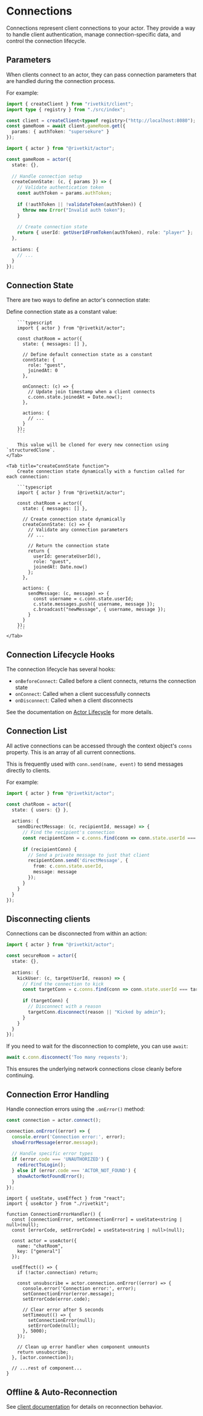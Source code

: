 # Connections

Connections represent client connections to your actor. They provide a way to handle client authentication, manage connection-specific data, and control the connection lifecycle.

## Parameters

When clients connect to an actor, they can pass connection parameters that are handled during the connection process.

For example:

<CodeGroup>

```typescript {{"title":"client.ts"}}
import { createClient } from "rivetkit/client";
import type { registry } from "./src/index";

const client = createClient<typeof registry>("http://localhost:8080");
const gameRoom = await client.gameRoom.get({
  params: { authToken: "supersekure" }
});
```

```typescript {{"title":"actor.ts"}}
import { actor } from "@rivetkit/actor";

const gameRoom = actor({
  state: {},
  
  // Handle connection setup
  createConnState: (c, { params }) => {
    // Validate authentication token
    const authToken = params.authToken;
    
    if (!authToken || !validateToken(authToken)) {
      throw new Error("Invalid auth token");
    }
    
    // Create connection state
    return { userId: getUserIdFromToken(authToken), role: "player" };
  },
  
  actions: {
    // ...
  }
});
```


</CodeGroup>

## Connection State

There are two ways to define an actor's connection state:

<Tabs>
	<Tab title="connState constant">
		Define connection state as a constant value:

		```typescript
		import { actor } from "@rivetkit/actor";

		const chatRoom = actor({
		  state: { messages: [] },
		  
		  // Define default connection state as a constant
		  connState: {
		    role: "guest",
		    joinedAt: 0
		  },
		  
		  onConnect: (c) => {
		    // Update join timestamp when a client connects
		    c.conn.state.joinedAt = Date.now();
		  },
		  
		  actions: {
		    // ...
		  }
		});
		```

		This value will be cloned for every new connection using `structuredClone`.
	</Tab>

	<Tab title="createConnState function">
		Create connection state dynamically with a function called for each connection:

		```typescript
		import { actor } from "@rivetkit/actor";

		const chatRoom = actor({
		  state: { messages: [] },
		  
		  // Create connection state dynamically
		  createConnState: (c) => {
		    // Validate any connection parameters
		    // ...
		    
		    // Return the connection state
		    return { 
		      userId: generateUserId(),
		      role: "guest",
		      joinedAt: Date.now()
		    };
		  },
		  
		  actions: {
		    sendMessage: (c, message) => {
		      const username = c.conn.state.userId;
		      c.state.messages.push({ username, message });
		      c.broadcast("newMessage", { username, message });
		    }
		  }
		});
		```
	</Tab>
</Tabs>

## Connection Lifecycle Hooks

The connection lifecycle has several hooks:

- `onBeforeConnect`: Called before a client connects, returns the connection state
- `onConnect`: Called when a client successfully connects
- `onDisconnect`: Called when a client disconnects

See the documentation on [Actor Lifecycle](/docs/actors/lifecycle) for more details.

## Connection List

All active connections can be accessed through the context object's `conns` property. This is an array of all current connections.

This is frequently used with `conn.send(name, event)` to send messages directly to clients.

For example:

```typescript
import { actor } from "@rivetkit/actor";

const chatRoom = actor({
  state: { users: {} },
  
  actions: {
    sendDirectMessage: (c, recipientId, message) => {
      // Find the recipient's connection
      const recipientConn = c.conns.find(conn => conn.state.userId === recipientId);
      
      if (recipientConn) {
        // Send a private message to just that client
        recipientConn.send('directMessage', {
          from: c.conn.state.userId,
          message: message
        });
      }
    }
  }
});
```

## Disconnecting clients

Connections can be disconnected from within an action:

```typescript
import { actor } from "@rivetkit/actor";

const secureRoom = actor({
  state: {},
  
  actions: {
    kickUser: (c, targetUserId, reason) => {
      // Find the connection to kick
      const targetConn = c.conns.find(conn => conn.state.userId === targetUserId);
      
      if (targetConn) {
        // Disconnect with a reason
        targetConn.disconnect(reason || "Kicked by admin");
      }
    }
  }
});
```

If you need to wait for the disconnection to complete, you can use `await`:

```typescript
await c.conn.disconnect('Too many requests');
```

This ensures the underlying network connections close cleanly before continuing.

## Connection Error Handling

Handle connection errors using the `.onError()` method:

<CodeGroup>

```typescript {{"title":"TypeScript"}}
const connection = actor.connect();

connection.onError((error) => {
  console.error('Connection error:', error);
  showErrorMessage(error.message);
  
  // Handle specific error types
  if (error.code === 'UNAUTHORIZED') {
    redirectToLogin();
  } else if (error.code === 'ACTOR_NOT_FOUND') {
    showActorNotFoundError();
  }
});
```

```tsx {{"title":"React"}}
import { useState, useEffect } from "react";
import { useActor } from "./rivetkit";

function ConnectionErrorHandler() {
  const [connectionError, setConnectionError] = useState<string | null>(null);
  const [errorCode, setErrorCode] = useState<string | null>(null);

  const actor = useActor({
    name: "chatRoom",
    key: ["general"]
  });

  useEffect(() => {
    if (!actor.connection) return;

    const unsubscribe = actor.connection.onError((error) => {
      console.error('Connection error:', error);
      setConnectionError(error.message);
      setErrorCode(error.code);
      
      // Clear error after 5 seconds
      setTimeout(() => {
        setConnectionError(null);
        setErrorCode(null);
      }, 5000);
    });

    // Clean up error handler when component unmounts
    return unsubscribe;
  }, [actor.connection]);

  // ...rest of component...
}
```

</CodeGroup>

## Offline & Auto-Reconnection

See [client documentation](/docs/actors/communicating-with-actors) for details on reconnection behavior.
